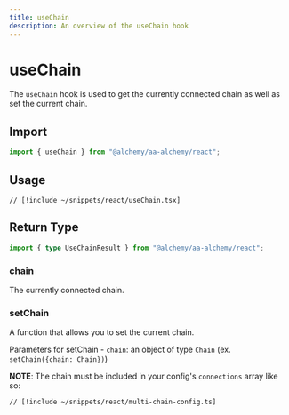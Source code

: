 ```yaml
---
title: useChain
description: An overview of the useChain hook
---
```


# useChain

The `useChain` hook is used to get the currently connected chain as well as set the current chain.

## Import

```ts
import { useChain } from "@alchemy/aa-alchemy/react";
```

## Usage

```tsx [useChain.tsx]
// [!include ~/snippets/react/useChain.tsx]
```

## Return Type

```ts
import { type UseChainResult } from "@alchemy/aa-alchemy/react";
```

### chain

The currently connected chain.

### setChain

A function that allows you to set the current chain.

Parameters for setChain - `chain`: an object of type `Chain` (ex. `setChain({chain: Chain})`)

**NOTE**: The chain must be included in your config's `connections` array like so:

```tsx [multi-chain-config.ts]
// [!include ~/snippets/react/multi-chain-config.ts]
```
